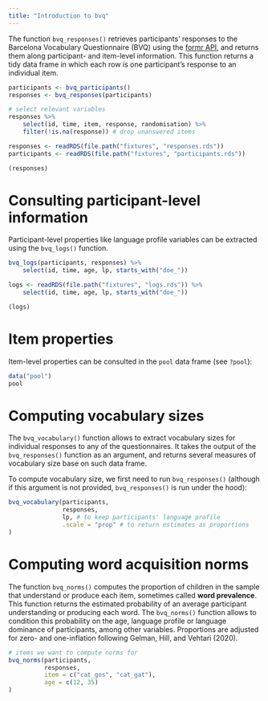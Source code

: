 ```yaml
---
title: "Introduction to bvq"
---
```


The function `bvq_responses()` retrieves participants' responses to the Barcelona Vocabulary Questionnaire (BVQ) using the [formr API](https://formr.org/documentation), and returns them along participant- and item-level information. This function returns a tidy data frame in which each row is one participant's response to an individual item. 

```r
participants <- bvq_participants()
responses <- bvq_responses(participants)

# select relevant variables
responses %>%
    select(id, time, item, response, randomisation) %>%
    filter(!is.na(response)) # drop unanswered items
```

```r
responses <- readRDS(file.path("fixtures", "responses.rds"))
participants <- readRDS(file.path("fixtures", "participants.rds"))

(responses)
```

# Consulting participant-level information

Participant-level properties like language profile variables can be extracted using the `bvq_logs()` function.

```r
bvq_logs(participants, responses) %>% 
    select(id, time, age, lp, starts_with("doe_"))
```

```r
logs <- readRDS(file.path("fixtures", "logs.rds")) %>% 
    select(id, time, age, lp, starts_with("doe_"))

(logs)
```

# Item properties

Item-level properties can be consulted in the `pool` data frame (see `?pool`):

```r
data("pool")
pool
```

# Computing vocabulary sizes

The `bvq_vocabulary()` function allows to extract vocabulary sizes for individual responses to any of the questionnaires. It takes the output of the `bvq_responses()` function as an argument, and returns several measures of vocabulary size base on such data frame.

To compute vocabulary size, we first need to run `bvq_responses()` (although if this argument is not provided, `bvq_responses()` is run under the hood):

```r
bvq_vocabulary(participants, 
               responses,
               lp, # to keep participants' language profile
               .scale = "prop" # to return estimates as proportions
)
```

# Computing word acquisition norms

The function `bvq_norms()` computes the proportion of children in the sample that understand or produce each item, sometimes called **word prevalence**. This function returns the estimated probability of an average participant understanding or producing each word. The `bvq_norms()` function allows to condition this probability on the age, language profile or language dominance of participants, among other variables. Proportions are adjusted for zero- and one-inflation following Gelman, Hill, and Vehtari (2020).

```r
# items we want to compute norms for
bvq_norms(participants,
          responses,
          item = c("cat_gos", "cat_gat"),
          age = c(12, 35)
)
```
